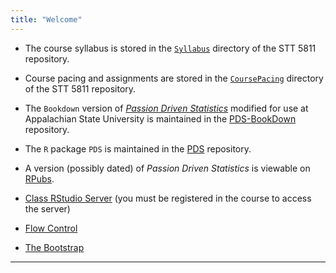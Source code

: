 ```yaml
---
title: "Welcome"
---
```



* The course syllabus is stored in the [`Syllabus`](./Syllabus/STT5811sylFall16.html) directory of the STT 5811 repository.

* Course pacing and assignments are stored in the [`CoursePacing`](./CoursePacing/GenericPacingFall16.html) directory of the STT 5811 repository.

* The `Bookdown` version of [*Passion Driven Statistics*](https://alanarnholt.github.io/PDS-BookDown/BookDownTry/book/overview.html) modified for use at Appalachian State University is maintained in the [PDS-BookDown](https://github.com/alanarnholt/PDS-BookDown) repository.

* The `R` package `PDS` is maintained in the [PDS](https://github.com/alanarnholt/PDS) repository.

* A version (possibly dated) of *Passion Driven Statistics* is viewable on [RPubs](http://rpubs.com/arnholt/193630).

* [Class RStudio Server](https://mathr.math.appstate.edu) (you must be registered in the course to access the server)

* [Flow Control](../STT3851ClassRepo/Rmarkdown/FlowControl.html)

* [The Bootstrap](../STT3851ClassRepo/Rmarkdown/TheBootstrap.html)

* * *